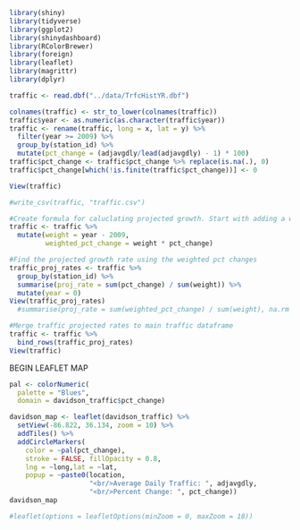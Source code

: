 ```r
library(shiny)
library(tidyverse)
library(ggplot2)
library(shinydashboard)
library(RColorBrewer)
library(foreign)
library(leaflet)
library(magrittr)
library(dplyr)
```

```r
traffic <- read.dbf("../data/TrfcHistYR.dbf")
```

```r
colnames(traffic) <- str_to_lower(colnames(traffic))
traffic$year <- as.numeric(as.character(traffic$year))
traffic <- rename(traffic, long = x, lat = y) %>%
  filter(year >= 2009) %>%
  group_by(station_id) %>% 
  mutate(pct_change = (adjavgdly/lead(adjavgdly) - 1) * 100)
traffic$pct_change <- traffic$pct_change %>% replace(is.na(.), 0)
traffic$pct_change[which(!is.finite(traffic$pct_change))] <- 0
```

```r
View(traffic)
```

```r
#write_csv(traffic, "traffic.csv")
```


```r
#Create formula for caluclating projected growth. Start with adding a weighting column, and multiplying to create weighted pct.
traffic <- traffic %>%
  mutate(weight = year - 2009,
         weighted_pct_change = weight * pct_change)
```

```r
#Find the projected growth rate using the weighted pct changes
traffic_proj_rates <- traffic %>%
  group_by(station_id) %>%
  summarise(proj_rate = sum(pct_change) / sum(weight)) %>%
  mutate(year = 0)
View(traffic_proj_rates)
  #summarise(proj_rate = sum(weighted_pct_change) / sum(weight), na.rm = TRUE)
```

```r
#Merge traffic projected rates to main traffic dataframe
traffic <- traffic %>%
  bind_rows(traffic_proj_rates)
View(traffic)
```


BEGIN LEAFLET MAP

```r
pal <- colorNumeric(
  palette = "Blues",
  domain = davidson_traffic$pct_change)

davidson_map <- leaflet(davidson_traffic) %>%
  setView(-86.822, 36.134, zoom = 10) %>%
  addTiles() %>%
  addCircleMarkers(
    color = ~pal(pct_change),
    stroke = FALSE, fillOpacity = 0.8,
    lng = ~long,lat = ~lat,
    popup = ~paste0(location,
                    "<br/>Average Daily Traffic: ", adjavgdly,
                    "<br/>Percent Change: ", pct_change))
davidson_map
```




```r
#leaflet(options = leafletOptions(minZoom = 0, maxZoom = 18))
```





